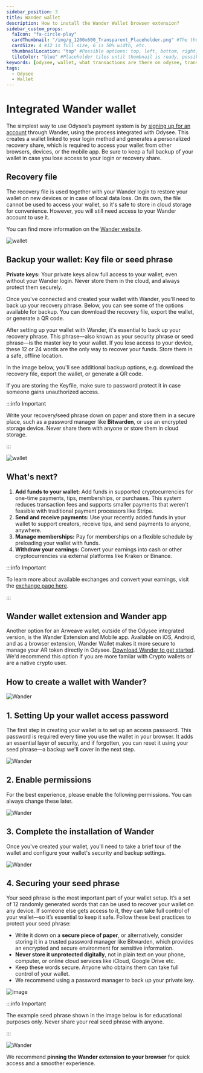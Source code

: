 ```yaml
---
sidebar_position: 3
title: Wander wallet
description: How to install the Wander Wallet browser extension?
sidebar_custom_props:
  faIcon: "fa-circle-play"
  cardThumbnail: "/img/g_1200x600_Transparent_Placeholder.png" #The thumbnail on the category card.
  cardSize: 4 #12 is full size, 6 is 50% width, etc.
  thumbnailLocation: "top" #Possible options: top, left, bottom, right, none
  tileColor: "blue" #Placeholder tiles until thumbnail is ready, possible options: blue, cream, darkpurple, lightpurple, mauve, orange, pink, none
keywords: [odysee, wallet, what transactions are there on odysee, transaction on odysee, what do the transactions mean, what is a transaction]
tags:
  - Odysee
  - Wallet
---
```


# Integrated Wander wallet

The simplest way to use Odysee’s payment system is by [signing up for an account](https://help.odysee.tv/category-monetization/setup) through Wander, using the process integrated with Odysee. This creates a wallet linked to your login method and generates a personalized recovery share, which is required to access your wallet from other browsers, devices, or the mobile app. Be sure to keep a full backup of your wallet in case you lose access to your login or recovery share.

## Recovery file

The recovery file is used together with your Wander login to restore your wallet on new devices or in case of local data loss. On its own, the file cannot be used to access your wallet, so it's safe to store in cloud storage for convenience. However, you will still need access to your Wander account to use it.

You can find more information on the [Wander website](https://www.wander.app/help/what-is-a-wander-connect-recovery-file).

![wallet](https://thumbs.odycdn.com/1971f33e3acacd51805ce51a8e3b257e.webp)

## Backup your wallet: Key file or seed phrase

**Private keys:** Your private keys allow full access to your wallet, even without your Wander login. Never store them in the cloud, and always protect them securely.

Once you've connected and created your wallet with Wander, you'll need to back up your recovery phrase. Below, you can see some of the options available for backup. You can download the recovery file, export the wallet, or generate a QR code.

After setting up your wallet with Wander, it's essential to back up your recovery phrase. This phrase—also known as your security phrase or seed phrase—is the master key to your wallet. If you lose access to your device, these 12 or 24 words are the only way to recover your funds. Store them in a safe, offline location.

In the image below, you'll see additional backup options, e.g. download the recovery file, export the wallet, or generate a QR code.

If you are storing the Keyfile, make sure to password protect it in case someone gains unauthorized access. 

:::info Important

Write your recovery/seed phrase down on paper and store them in a secure place, such as a password manager like **Bitwarden**, or use an encrypted storage device. Never share them with anyone or store them in cloud storage.

:::

![wallet](https://thumbs.odycdn.com/69c71c30f37b9d4b50195e40ec1ebfa3.webp)

## What's next?

1. **Add funds to your wallet:** Add funds in supported cryptocurrencies for one-time payments, tips, memberships, or purchases. This system reduces transaction fees and supports smaller payments that weren't feasible with traditional payment processors like Stripe.
2. **Send and receive payments:** Use your recently added funds in your wallet to support creators, receive tips, and send payments to anyone, anywhere.
3. **Manage memberships:** Pay for memberships on a flexible schedule by preloading your wallet with funds.
4. **Withdraw your earnings:** Convert your earnings into cash or other cryptocurrencies via external platforms like Kraken or Binance.

:::info Important

To learn more about available exchanges and convert your earnings, visit the [exchange page here](https://help.odysee.tv/category-monetization/exchanges).

:::

## Wander wallet extension and Wander app
Another option for an Arweave wallet, outside of the Odysee integrated version, is the Wander Extension and Mobile app. Available on iOS, Android, and as a browser extension, Wander Wallet makes it more secure to manage your AR token directly in Odysee. [Download Wander to get started](https://www.wander.app/). We'd recommend this option if you are more familar with Crypto wallets or are a native crypto user.

## How to create a wallet with Wander?

![Wander](https://thumbs.odycdn.com/a556307b756714f7f557b24ed8c84176.webp)

## 1. Setting Up your wallet access password

The first step in creating your wallet is to set up an access password. This password is required every time you use the wallet in your browser. It adds an essential layer of security, and if forgotten, you can reset it using your seed phrase—a backup we'll cover in the next step.

![Wander](https://thumbs.odycdn.com/b95dd8766a8e9046e156cbaa6cf2c5eb.webp)

## 2. Enable permissions

For the best experience, please enable the following permissions. You can always change these later.

![Wander](https://thumbs.odycdn.com/d5e179a96bc28aa49d67bd0312cde654.webp)

## 3. Complete the installation of Wander

Once you've created your wallet, you'll need to take a brief tour of the wallet and configure your wallet's security and backup settings.

![Wander](https://thumbs.odycdn.com/a3ecf90f44ecaa6ed936dcce89e646e3.webp)

## 4. Securing your seed phrase

Your seed phrase is the most important part of your wallet setup. It’s a set of 12 randomly generated words that can be used to recover your wallet on any device. If someone else gets access to it, they can take full control of your wallet—so it’s essential to keep it safe. Follow these best practices to protect your seed phrase:

* Write it down on a **secure piece of paper**, or alternatively, consider storing it in a trusted password manager like Bitwarden, which provides an encrypted and secure environment for sensitive information.
* **Never store it unprotected digitally**, not in plain text on your phone, computer, or online cloud services like iCloud, Google Drive etc.
* Keep these words secure. Anyone who obtains them can take full control of your wallet.
* We recommend using a password manager to back up your private key.

![image](https://thumbs.odycdn.com/d4ec69705ba5f6798bff432888dd8874.webp)

:::info Important

The example seed phrase shown in the image below is for educational purposes only. Never share your real seed phrase with anyone.

:::

![Wander](https://thumbs.odycdn.com/408f6d0653c98a801f1f29c3ef6e8721.webp)

We recommend **pinning the Wander extension to your browser** for quick access and a smoother experience.
